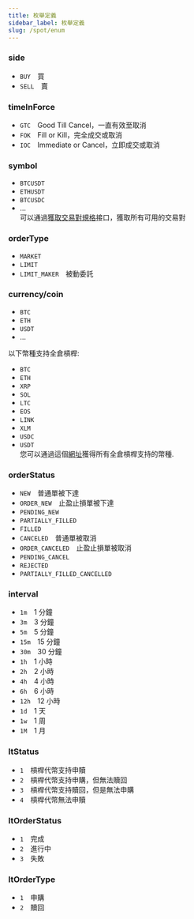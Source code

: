 ```yaml
---
title: 枚舉定義
sidebar_label: 枚舉定義
slug: /spot/enum
---
```


### side
* `BUY`&emsp;買
* `SELL`&emsp;賣

### timeInForce
* `GTC`&emsp;Good Till Cancel，一直有效至取消
* `FOK`&emsp;Fill or Kill，完全成交或取消
* `IOC`&emsp;Immediate or Cancel，立即成交或取消

### symbol
* `BTCUSDT`
* `ETHUSDT`
* `BTCUSDC`
* ...<br/>
可以通過[獲取交易對規格](/spot/public/instrument)接口，獲取所有可用的交易對

### orderType
* `MARKET`
* `LIMIT`
* `LIMIT_MAKER`&emsp;被動委託

### currency/coin
* `BTC`
* `ETH`
* `USDT`
* ...

以下幣種支持全倉槓桿:
* `BTC`
* `ETH`
* `XRP`
* `SOL`
* `LTC`
* `EOS`
* `LINK`
* `XLM`
* `USDC`
* `USDT`<br/>
您可以通過這個<a href="https://www.bybit.com/en-US/trade/spot/leverage/vip">網址</a>獲得所有全倉槓桿支持的幣種.

### orderStatus
* `NEW`&emsp;普通單被下達
* `ORDER_NEW`&emsp;止盈止損單被下達
* `PENDING_NEW`
* `PARTIALLY_FILLED`
* `FILLED`
* `CANCELED`&emsp;普通單被取消
* `ORDER_CANCELED`&emsp;止盈止損單被取消
* `PENDING_CANCEL`
* `REJECTED`
* `PARTIALLY_FILLED_CANCELLED`

### interval
* `1m`&emsp;1 分鐘
* `3m`&emsp;3 分鐘
* `5m`&emsp;5 分鐘
* `15m`&emsp;15 分鐘
* `30m`&emsp;30 分鐘
* `1h`&emsp;1 小時
* `2h`&emsp;2 小時
* `4h`&emsp;4 小時
* `6h`&emsp;6 小時
* `12h`&emsp;12 小時
* `1d`&emsp;1 天
* `1w`&emsp;1 周
* `1M`&emsp;1 月

### ltStatus
* `1`&emsp;槓桿代幣支持申贖
* `2`&emsp;槓桿代幣支持申購，但無法贖回
* `3`&emsp;槓桿代幣支持贖回，但是無法申購
* `4`&emsp;槓桿代幣無法申贖

### ltOrderStatus
* `1`&emsp;完成
* `2`&emsp;進行中
* `3`&emsp;失敗

### ltOrderType
* `1`&emsp;申購
* `2`&emsp;贖回